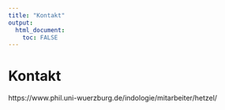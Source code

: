 ```yaml
---
title: "Kontakt"
output: 
  html_document:
    toc: FALSE
---
```


# Kontakt

https://www.phil.uni-wuerzburg.de/indologie/mitarbeiter/hetzel/
